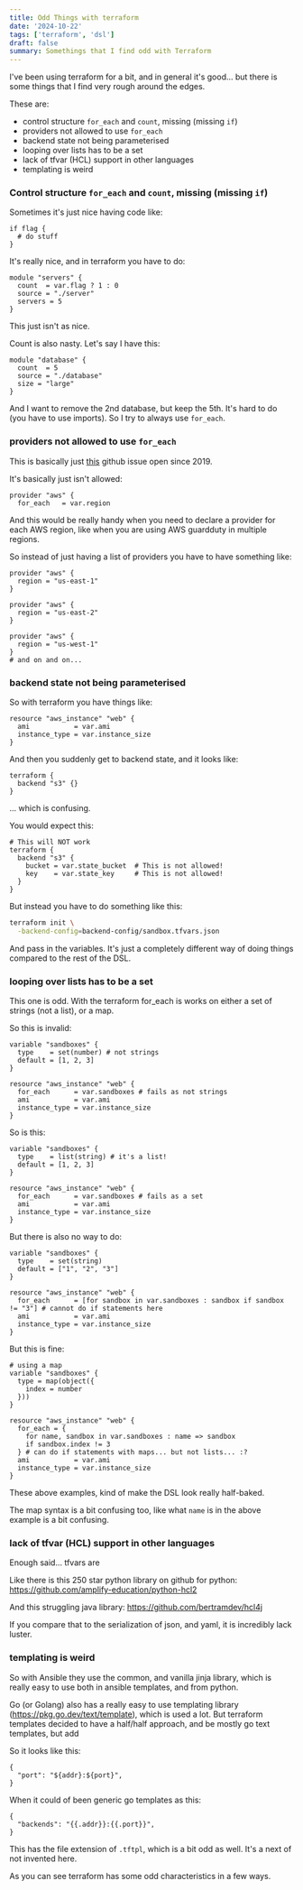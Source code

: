 ```yaml
---
title: Odd Things with terraform
date: '2024-10-22'
tags: ['terraform', 'dsl']
draft: false
summary: Somethings that I find odd with Terraform
---
```


I've been using terraform for a bit, and in general it's good... but there is some things that I find very rough around the edges.

These are:

- control structure `for_each` and `count`, missing (missing `if`)
- providers not allowed to use `for_each`
- backend state not being parameterised
- looping over lists has to be a set
- lack of tfvar (HCL) support in other languages
- templating is weird

### Control structure `for_each` and `count`, missing (missing `if`)

Sometimes it's just nice having code like:

```golang
if flag {
  # do stuff
}
```

It's really nice, and in terraform you have to do:

```hcl
module "servers" {
  count  = var.flag ? 1 : 0
  source = "./server"
  servers = 5
}
```

This just isn't as nice.

Count is also nasty. Let's say I have this:

```hcl
module "database" {
  count  = 5
  source = "./database"
  size = "large"
}
```

And I want to remove the 2nd database, but keep the 5th. It's hard to do (you have to use imports). So I try to always use `for_each`.

### providers not allowed to use `for_each`

This is basically just [this](https://github.com/hashicorp/terraform/issues/19932) github issue open since 2019.

It's basically just isn't allowed:

```
provider "aws" {
  for_each   = var.region
```

And this would be really handy when you need to declare a provider for each AWS region, like when you are using AWS guardduty in multiple regions.

So instead of just having a list of providers you have to have something like:

```hcl
provider "aws" {
  region = "us-east-1"
}

provider "aws" {
  region = "us-east-2"
}

provider "aws" {
  region = "us-west-1"
}
# and on and on...
```

### backend state not being parameterised

So with terraform you have things like:

```hcl
resource "aws_instance" "web" {
  ami           = var.ami
  instance_type = var.instance_size
}
```

And then you suddenly get to backend state, and it looks like:

```hcl
terraform {
  backend "s3" {}
}
```

... which is confusing.

You would expect this:

```hcl
# This will NOT work
terraform {
  backend "s3" {
    bucket = var.state_bucket  # This is not allowed!
    key    = var.state_key     # This is not allowed!
  }
}
```

But instead you have to do something like this:

```sh
terraform init \
  -backend-config=backend-config/sandbox.tfvars.json
```

And pass in the variables. It's just a completely different way of doing things compared to the rest of the DSL.

### looping over lists has to be a set

This one is odd. With the terraform for_each is works on either a set of strings (not a list), or a map.

So this is invalid:

```hcl
variable "sandboxes" {
  type    = set(number) # not strings
  default = [1, 2, 3]
}

resource "aws_instance" "web" {
  for_each      = var.sandboxes # fails as not strings
  ami           = var.ami
  instance_type = var.instance_size
}
```

So is this:

```hcl
variable "sandboxes" {
  type    = list(string) # it's a list!
  default = [1, 2, 3]
}

resource "aws_instance" "web" {
  for_each      = var.sandboxes # fails as a set
  ami           = var.ami
  instance_type = var.instance_size
}
```

But there is also no way to do:

```hcl
variable "sandboxes" {
  type    = set(string)
  default = ["1", "2", "3"]
}

resource "aws_instance" "web" {
  for_each      = [for sandbox in var.sandboxes : sandbox if sandbox != "3"] # cannot do if statements here
  ami           = var.ami
  instance_type = var.instance_size
}
```

But this is fine:

```hcl
# using a map
variable "sandboxes" {
  type = map(object({
    index = number
  }))
}

resource "aws_instance" "web" {
  for_each = {
    for name, sandbox in var.sandboxes : name => sandbox
    if sandbox.index != 3
  } # can do if statements with maps... but not lists... :?
  ami           = var.ami
  instance_type = var.instance_size
}
```

These above examples, kind of make the DSL look really half-baked.

The map syntax is a bit confusing too, like what `name` is in the above example is a bit confusing.

### lack of tfvar (HCL) support in other languages

Enough said... tfvars are

Like there is this 250 star python library on github for python:
https://github.com/amplify-education/python-hcl2

And this struggling java library:
https://github.com/bertramdev/hcl4j

If you compare that to the serialization of json, and yaml, it is incredibly lack luster.

### templating is weird

So with Ansible they use the common, and vanilla jinja library, which is really easy to use both in ansible templates, and from python.

Go (or Golang) also has a really easy to use templating library (https://pkg.go.dev/text/template), which is used a lot. But terraform templates decided to have a half/half approach, and be mostly go text templates, but add

So it looks like this:

```tftpl
{
  "port": "${addr}:${port}",
}
```

When it could of been generic go templates as this:

```
{
  "backends": "{{.addr}}:{{.port}}",
}
```

This has the file extension of `.tftpl`, which is a bit odd as well. It's a next of not invented here.

As you can see terraform has some odd characteristics in a few ways.
